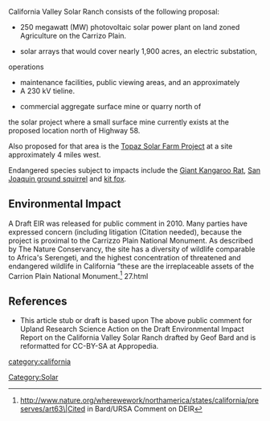 California Valley Solar Ranch consists of the following proposal:

* 250 megawatt (MW) photovoltaic solar power plant on land zoned Agriculture on the Carrizo Plain.

* solar arrays that would cover nearly 1,900 acres, an electric substation,
operations
* maintenance facilities, public viewing areas, and an approximately
* A 230 kV tieline.

* commercial aggregate surface mine or quarry north of
the solar project where a small surface mine currently exists at the proposed
location north of Highway 58.

Also proposed for that area is the [[Topaz Solar Farm Project]] at a site approximately 4 miles
west.

Endangered species subject to impacts include the [[Giant Kangaroo Rat]], [[San Joaquin ground squirrel]] and [[kit fox]].
==Environmental Impact==

A Draft EIR was released for public comment in 2010.{{Expand}} Many parties have expressed concern (including litigation (Citation needed), because the project is proximal to the Carrizzo Plain National Monument. As described by The Nature Conservancy, the site has a diversity of wildlife comparable to Africa's Serengeti, and the highest concentration of threatened and endangered wildlife in California ”these are the
irreplaceable assets of the Carrion Plain National Monument.<ref>http://www.nature.org/wherewework/northamerica/states/california/preserves/art63\|Cited in Bard/URSA Comment on DEIR</ref>
27.html

==References==
* This article stub or draft is based upon The above public comment for Upland Research Science Action on the Draft Environmental Impact Report on the California Valley Solar Ranch drafted by Geof Bard and is reformatted for CC-BY-SA at Appropedia.
{{Reflist}}
{{Solar navbox}}
[[Category:Solar]]
[[category:california]]